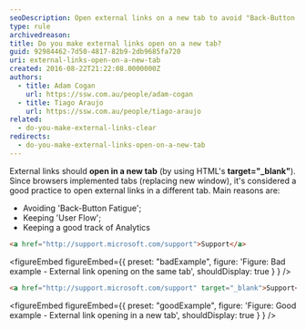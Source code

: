 ```yaml
---
seoDescription: Open external links on a new tab to avoid "Back-Button Fatigue", maintain user flow and track analytics effectively.
type: rule
archivedreason:
title: Do you make external links open on a new tab?
guid: 92984462-7d50-4817-82b9-2db9685fa720
uri: external-links-open-on-a-new-tab
created: 2016-08-22T21:22:08.0000000Z
authors:
  - title: Adam Cogan
    url: https://ssw.com.au/people/adam-cogan
  - title: Tiago Araujo
    url: https://ssw.com.au/people/tiago-araujo
related:
  - do-you-make-external-links-clear
redirects:
  - do-you-make-external-links-open-on-a-new-tab
---
```


External links should **open in a new tab** (by using HTML's **target="\_blank"**). Since browsers implemented tabs (replacing new window), it's considered a good practice to open external links in a different tab.
Main reasons are:

- Avoiding 'Back-Button Fatigue';
- Keeping 'User Flow';
- Keeping a good track of Analytics

```html
<a href="http://support.microsoft.com/support">Support</a>
```

<figureEmbed figureEmbed={{
  preset: "badExample",
  figure: 'Figure: Bad example - External link opening on the same tab',
  shouldDisplay: true
} } />


```html
<a href="http://support.microsoft.com/support" target="_blank">Support</a>
```

<figureEmbed figureEmbed={{
  preset: "goodExample",
  figure: 'Figure: Good example - External link opening in a new tab',
  shouldDisplay: true
} } />
